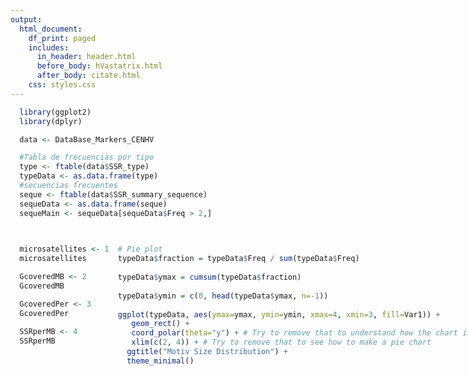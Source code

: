 ```yaml
---
output:
  html_document:
    df_print: paged
    includes:
      in_header: header.html
      before_body: hVastatrix.html
      after_body: citate.html
    css: styles.css
---
```

```r
  library(ggplot2)
  library(dplyr)
```

```r
  data <- DataBase_Markers_CENHV
```

```r
  #Tabla de frecuencias por tipo
  type <- ftable(data$SSR_type)
  typeData <- as.data.frame(type)
  #secuencias frecuentes
  seque <- ftable(data$SSR_summary_sequence)
  sequeData <- as.data.frame(seque)
  sequeMain <- sequeData[sequeData$Freq > 2,]
  
```

:::: {style="display: flex;"}

::: {}

```r
  microsatellites <- 1
  microsatellites
```

```r
  GcoveredMB <- 2
  GcoveredMB
```

```r
  GcoveredPer <- 3
  GcoveredPer
```

```r
  SSRperMB <- 4
  SSRperMB
```

:::

::: {}

:::: {style="display: flex;"}

::: {}

```r
  # Pie plot
  typeData$fraction = typeData$Freq / sum(typeData$Freq)
  
  typeData$ymax = cumsum(typeData$fraction)
  
  typeData$ymin = c(0, head(typeData$ymax, n=-1))
  
  ggplot(typeData, aes(ymax=ymax, ymin=ymin, xmax=4, xmin=3, fill=Var1)) +
     geom_rect() +
     coord_polar(theta="y") + # Try to remove that to understand how the chart is built initially
     xlim(c(2, 4)) + # Try to remove that to see how to make a pie chart
    ggtitle("Motiv Size Distribution") +
    theme_minimal()
```
:::

::: {}

```r
  #Barplot

  sequeMain$Var1 = with(sequeMain, reorder(Var1, Freq, .fun='length'))
  
  ggplot(sequeMain, aes(x=Var1, y=Freq, fill=Var1)) + 
    geom_col() +
    xlab("Sequences") + ylab ("Frequency") + ggtitle("Most Frequent Repeats") +
    theme_minimal()
```

:::

::::

:::

::::
